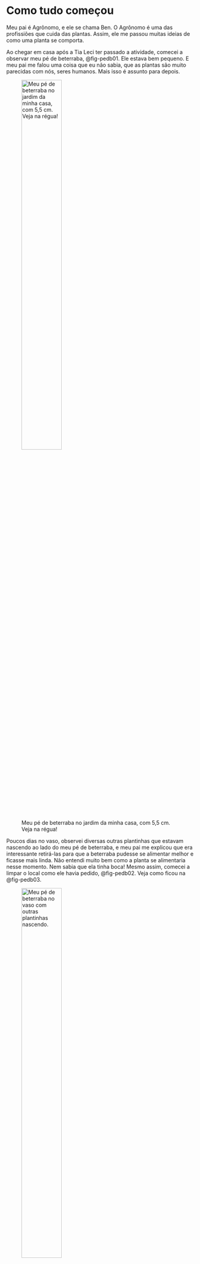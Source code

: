# Como tudo começou

Meu pai é Agrônomo, e ele se chama Ben. O Agrônomo é uma das profissiões que cuida das plantas.
Assim, ele me passou muitas ideias de como uma planta se comporta.

Ao chegar em casa após a Tia Leci ter passado a atividade, comecei a observar meu pé de beterraba, @fig-pedb01. Ele estava bem pequeno. E meu pai me falou uma coisa que eu não sabia, que as plantas são muito parecidas com nós, seres humanos. Mais isso é assunto para depois.

![Meu pé de beterraba no jardim da minha casa, com 5,5 cm. Veja na régua!](images/pedb01.png){#fig-pedb01 width="50%"}

Poucos dias no vaso, observei diversas outras plantinhas que estavam nascendo ao lado do meu pé de beterraba, e meu pai me explicou que era interessante retirá-las para que a beterraba pudesse se alimentar melhor e ficasse mais linda. Não entendi muito bem como a planta se alimentaria nesse momento. Nem sabia que ela tinha boca! Mesmo assim, comecei a limpar o local como ele havia pedido, @fig-pedb02. Veja como ficou na @fig-pedb03.

![Meu pé de beterraba no vaso com outras plantinhas nascendo.](images/pedb02.png){#fig-pedb02 width="50%"}

![Limpeza do vaso.](images/pedb03.png){#fig-pedb03 width="50%"}

